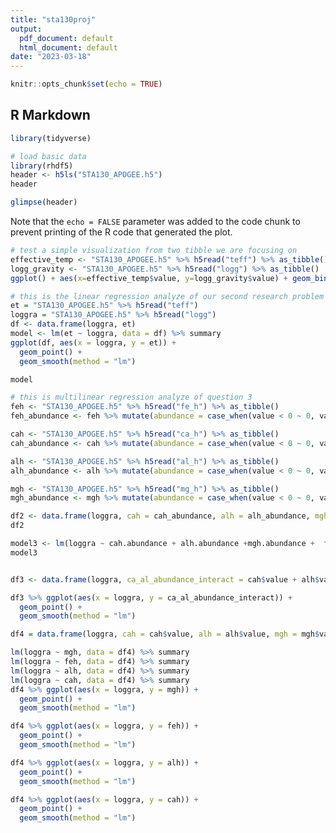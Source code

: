 ---
title: "sta130proj"
output:
  pdf_document: default
  html_document: default
date: "2023-03-18"
---


```{r setup, include=FALSE}
knitr::opts_chunk$set(echo = TRUE)

```

## R Markdown


```{r cars}

library(tidyverse)
```

```{r}
# load basic data
library(rhdf5)
header <- h5ls("STA130_APOGEE.h5")
header
```

```{r}
glimpse(header)
```

Note that the `echo = FALSE` parameter was added to the code chunk to prevent printing of the R code that generated the plot.


```{r}
# test a simple visualization from two tibble we are focusing on
effective_temp <- "STA130_APOGEE.h5" %>% h5read("teff") %>% as_tibble()
logg_gravity <- "STA130_APOGEE.h5" %>% h5read("logg") %>% as_tibble()
ggplot() + aes(x=effective_temp$value, y=logg_gravity$value) + geom_bin_2d(bins=200)
```

```{r}
# this is the linear regression analyze of our second research problem
et = "STA130_APOGEE.h5" %>% h5read("teff")
loggra = "STA130_APOGEE.h5" %>% h5read("logg")
df <- data.frame(loggra, et)
model <- lm(et ~ loggra, data = df) %>% summary
ggplot(df, aes(x = loggra, y = et)) +
  geom_point() +
  geom_smooth(method = "lm")

model
```

```{r}
# this is multilinear regression analyze of question 3
feh <- "STA130_APOGEE.h5" %>% h5read("fe_h") %>% as_tibble() 
feh_abundance <- feh %>% mutate(abundance = case_when(value < 0 ~ 0, value >= 0 ~ 1))

cah <- "STA130_APOGEE.h5" %>% h5read("ca_h") %>% as_tibble() 
cah_abundance <- cah %>% mutate(abundance = case_when(value < 0 ~ 0, value >= 0 ~ 1))

alh <- "STA130_APOGEE.h5" %>% h5read("al_h") %>% as_tibble() 
alh_abundance <- alh %>% mutate(abundance = case_when(value < 0 ~ 0, value >= 0 ~ 1))

mgh <- "STA130_APOGEE.h5" %>% h5read("mg_h") %>% as_tibble() 
mgh_abundance <- mgh %>% mutate(abundance = case_when(value < 0 ~ 0, value >= 0 ~ 1))

df2 <- data.frame(loggra, cah = cah_abundance, alh = alh_abundance, mgh = mgh_abundance, feh = feh_abundance)
df2

model3 <- lm(loggra ~ cah.abundance + alh.abundance +mgh.abundance +  feh.abundance, data = df2) %>% summary
model3


df3 <- data.frame(loggra, ca_al_abundance_interact = cah$value + alh$value, cah = cah$value, alh = alh$value, mgh = mgh$value, feh = feh$value)

df3 %>% ggplot(aes(x = loggra, y = ca_al_abundance_interact)) +
  geom_point() +
  geom_smooth(method = "lm")


```

```{r}
df4 = data.frame(loggra, cah = cah$value, alh = alh$value, mgh = mgh$value, feh = feh$value)

lm(loggra ~ mgh, data = df4) %>% summary
lm(loggra ~ feh, data = df4) %>% summary
lm(loggra ~ alh, data = df4) %>% summary
lm(loggra ~ cah, data = df4) %>% summary
df4 %>% ggplot(aes(x = loggra, y = mgh)) +
  geom_point() +
  geom_smooth(method = "lm")

df4 %>% ggplot(aes(x = loggra, y = feh)) +
  geom_point() +
  geom_smooth(method = "lm")

df4 %>% ggplot(aes(x = loggra, y = alh)) +
  geom_point() +
  geom_smooth(method = "lm")

df4 %>% ggplot(aes(x = loggra, y = cah)) +
  geom_point() +
  geom_smooth(method = "lm")

```

